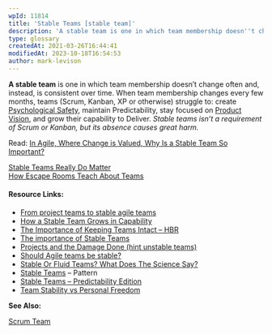 ```yaml
---
wpId: 11814
title: 'Stable Teams [stable team]'
description: 'A stable team is one in which team membership doesn''t change often and, instead, is consistent over time.  When team membership changes every few months, teams (Scrum, Kanban, XP or otherwise) struggle to: create Psychological Safety, maintain Predictability, stay focused on Product Vision, and grow their capability to Deliver. Stable teams isn''t a requirement of ...'
type: glossary
createdAt: 2021-03-26T16:44:41
modifiedAt: 2023-10-18T16:54:53
author: mark-levison
---
```



**A stable team** is one in which team membership doesn’t change often and, instead, is consistent over time. When team membership changes every few months, teams (Scrum, Kanban, XP or otherwise) struggle to: create [Psychological Safety](/glossary/psychological-safety), maintain Predictability, stay focused on [Product Vision](/glossary/vision), and grow their capability to Deliver. _Stable teams isn’t a requirement of Scrum or Kanban, but its absence causes great harm._

Read: [In Agile, Where Change is Valued, Why Is a Stable Team So Important?](/blog/in-agile-where-change-is-valued-why-is-a-stable-team-so-important.html)

[Stable Teams Really Do Matter](/blog/stable-teams-really-do-matter.html)  
[How Escape Rooms Teach About Teams](/blog/how-escape-rooms-teach-about-teams.html)

#### Resource Links:

*   [From project teams to stable agile teams](https://medium.com/organize-agile/from-project-teams-to-stable-agile-teams-5934c271a8fc)
*   [How a Stable Team Grows in Capability](https://coachlankford.com/2018/08/11/stable-team-capability-growth/)
*   [The Importance of Keeping Teams Intact – HBR](https://hbr.org/2013/12/the-hidden-benefits-of-keeping-teams-intact)
*   [The importance of Stable Teams](https://agilenorway.wordpress.com/2014/09/29/the-importance-of-stable-teams/)
*   [Projects and the Damage Done (hint unstable teams)](https://www.infoq.com/articles/kelly-beyond-projects/)
*   [Should Agile teams be stable?](https://allthingsagile.co/post/should-agile-teams-be-stable/)
*   [Stable Or Fluid Teams? What Does The Science Say?](https://medium.com/the-liberators/in-depth-stable-or-fluid-teams-what-does-the-science-say-95833b0b91a2)
*   [Stable Teams](https://sites.google.com/a/scrumplop.org/published-patterns/product-organization-pattern-language/development-team/stable-teams) – Pattern
*   [Stable Teams – Predictability Edition](https://www.leadingagile.com/2016/12/stable-teams-predictability-edition/)
*   [Team Stability vs Personal Freedom](https://amateurcoach.blog/2018/05/25/team-stability-vs-personal-freedom/)

**See Also:**

[Scrum Team](/glossary/scrum-team)